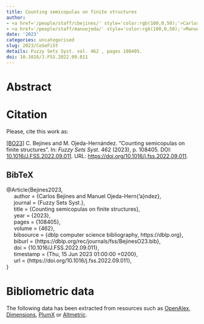 ```yaml
---
title: Counting semicopulas on finite structures
author:
- <a href='/people/staff/cbejines/' style='color:rgb(100,0,50);'>Carlos Bejines</a>
- <a href='/people/staff/manuojeda/' style='color:rgb(100,0,50);'>Manuel Ojeda Hernández</a>
date: '2023'
categories: uncategorised
slug: 2023/CoSeFiSt
details: Fuzzy Sets Syst. vol. 462 , pages 108405.
doi: 10.1016/J.FSS.2022.09.011
---
```




# Abstract










# Citation
Please, cite this work as:


<a name=bib-Bejines2023></a>[[BO23]](#cite-Bejines2023) C. Bejines and M. Ojeda-Hernández. “Counting semicopulas on finite structures”. In: _Fuzzy Sets Syst._ 462 (2023), p. 108405. DOI: [10.1016/J.FSS.2022.09.011](https://doi.org/10.1016%2FJ.FSS.2022.09.011). URL: [https://doi.org/10.1016/j.fss.2022.09.011](https://doi.org/10.1016/j.fss.2022.09.011).

::: {.callout-note appearance="minimal" collapse=true}

## BibTeX

@Article{Bejines2023,<br>&nbsp;&nbsp;&nbsp;&nbsp;  author = {Carlos Bejines and Manuel Ojeda-Hern{\a'a}ndez},<br>&nbsp;&nbsp;&nbsp;&nbsp;  journal = {Fuzzy Sets Syst.},<br>&nbsp;&nbsp;&nbsp;&nbsp;  title = {Counting semicopulas on finite structures},<br>&nbsp;&nbsp;&nbsp;&nbsp;  year = {2023},<br>&nbsp;&nbsp;&nbsp;&nbsp;  pages = {108405},<br>&nbsp;&nbsp;&nbsp;&nbsp;  volume = {462},<br>&nbsp;&nbsp;&nbsp;&nbsp;  bibsource = {dblp computer science bibliography, https://dblp.org},<br>&nbsp;&nbsp;&nbsp;&nbsp;  biburl = {https://dblp.org/rec/journals/fss/BejinesO23.bib},<br>&nbsp;&nbsp;&nbsp;&nbsp;  doi = {10.1016/J.FSS.2022.09.011},<br>&nbsp;&nbsp;&nbsp;&nbsp;  timestamp = {Thu, 15 Jun 2023 01:00:00 +0200},<br>&nbsp;&nbsp;&nbsp;&nbsp;  url = {https://doi.org/10.1016/j.fss.2022.09.011},<br>}

:::



# Bibliometric data


The following data has been extracted from resources such as [OpenAlex](https://openalex.org/), [Dimensions](https://app.dimensions.ai/), [PlumX](https://www.elsevier.com/insights/metrics/plumx) or [Altmetric](https://www.altmetric.com/).

<div style="display: flex; justify-content: center; align-items: center; height: 100%;">
<span class="__dimensions_badge_embed__" data-doi="10.1016/J.FSS.2022.09.011" data-legend="always"></span></div><script async src="https://badge.dimensions.ai/badge.js" charset="utf-8"></script>

<div style="display: flex; justify-content: center; align-items: center; height: 100%;">
<a href="https://plu.mx/plum/a/?doi=10.1016/J.FSS.2022.09.011" class="plumx-details" data-site="plum" data-hide-when-empty="true">Counting semicopulas on finite structures</a></div>

<div style="display: flex; justify-content: center; align-items: center; height: 100%;">
<script type="text/javascript" src="https://d1bxh8uas1mnw7.cloudfront.net/assets/embed.js"></script><div data-badge-type="medium-donut" class="altmetric-embed" data-badge-details="right" data-doi="10.1016/J.FSS.2022.09.011"></div></div>


## Cites

The following graph plots the number of cites received by this work from its publication, on a yearly basis.

```r
#| echo: false
#| results: asis
#| warning: false
#| message: false
source(here::here('scripts', 'manage_publications.R'))
df <- readRDS('citation_history.rds')
plot_citation_history(df)
```



## Papers citing this work

The following is a non-exhaustive list of papers that cite this work:


<a name=bib-Munar_2024></a>[[1]](#cite-Munar_2024) M. Munar, M. Couceiro, S. Massanet, et al. “A survey on the enumeration of classes of logical connectives and aggregation functions defined on a finite chain, with new results”. In: _Fuzzy Sets and Systems_ 490 (Aug. 2024), p. 109023. ISSN: 0165-0114. DOI: [10.1016/j.fss.2024.109023](https://doi.org/10.1016%2Fj.fss.2024.109023). URL: [http://dx.doi.org/10.1016/j.fss.2024.109023](http://dx.doi.org/10.1016/j.fss.2024.109023).

<a name=bib-Munar_2023></a>[[2]](#cite-Munar_2023) M. Munar, S. Massanet, and D. Ruiz-Aguilera. “A study on the cardinality of some families of discrete operators through alternating sign matrices”. In: _Information Sciences_ 639 (Aug. 2023), p. 118571. ISSN: 0020-0255. DOI: [10.1016/j.ins.2023.01.040](https://doi.org/10.1016%2Fj.ins.2023.01.040). URL: [http://dx.doi.org/10.1016/j.ins.2023.01.040](http://dx.doi.org/10.1016/j.ins.2023.01.040).

